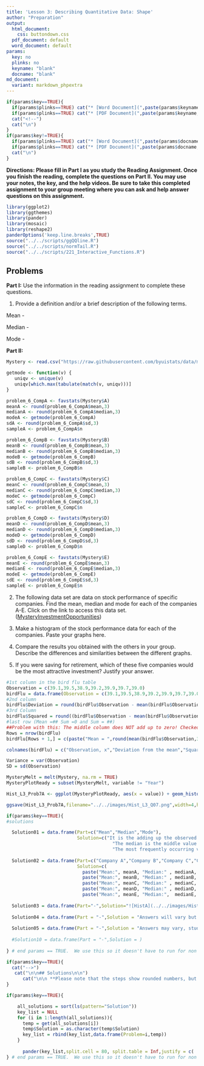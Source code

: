 ```yaml
---
title: 'Lesson 3: Describing Quantitative Data: Shape'
author: "Preparation"
output:
  html_document:
    css: buttondown.css
  pdf_document: default
  word_document: default
params:
  key: no
  plinks: no
  keyname: "blank"
  docname: "blank"
md_document:
  variant: markdown_phpextra
---
```


```r
if(params$key==TRUE){
  if(params$plinks==TRUE) cat("* [Word Document](",paste(params$keyname,"docx",sep="."),")\n")
  if(params$plinks==TRUE) cat("* [PDF Document](",paste(params$keyname,"pdf",sep="."),")\n")
  cat("<!--")
  cat("\n")
} 
if(params$key!=TRUE){
  if(params$plinks==TRUE) cat("* [Word Document](",paste(params$docname,"docx",sep="."),")\n")
  if(params$plinks==TRUE) cat("* [PDF Document](",paste(params$docname,"pdf",sep="."),")\n")
  cat("\n")
}
```

**Directions: Please fill in Part I as you study the Reading Assignment. Once you finish the reading, complete the questions on Part II. You may use your notes, the key, and the help videos. Be sure to take this completed assignment to your group meeting where you can ask and help answer questions on this assignment.**

```r
library(ggplot2)
library(ggthemes)
library(pander)
library(mosaic)
library(reshape2)
panderOptions('keep.line.breaks',TRUE)
source("../../scripts/ggQQline.R")
source("../../scripts/normTail.R")
source("../../scripts/221_Interactive_Functions.R")
```

## Problems

**Part I:**  Use the information in the reading assignment to complete these questions.

1. Provide a definition and/or a brief description of the following terms.

Mean -

Median -

Mode -

**Part II:**  

```r

Mystery <- read.csv("https://raw.githubusercontent.com/byuistats/data/master/MysteryInvestmentOpportunities/MysteryInvestmentOpportunities.csv",header = TRUE, stringsAsFactors = FALSE)

getmode <- function(v) {
   uniqv <- unique(v)
   uniqv[which.max(tabulate(match(v, uniqv)))]
}

problem_6_CompA <- favstats(Mystery$A)
meanA <- round(problem_6_CompA$mean,3)
medianA <- round(problem_6_CompA$median,3)
modeA <- getmode(problem_6_CompA)
sdA <- round(problem_6_CompA$sd,3)
sampleA <- problem_6_CompA$n

problem_6_CompB <- favstats(Mystery$B)
meanB <- round(problem_6_CompB$mean,3)
medianB <- round(problem_6_CompB$median,3)
modeB <- getmode(problem_6_CompB)
sdB <- round(problem_6_CompB$sd,3)
sampleB <- problem_6_CompB$n

problem_6_CompC <- favstats(Mystery$C)
meanC <- round(problem_6_CompC$mean,3)
medianC <- round(problem_6_CompC$median,3)
modeC <- getmode(problem_6_CompC)
sdC <- round(problem_6_CompC$sd,3)
sampleC <- problem_6_CompC$n

problem_6_CompD <- favstats(Mystery$D)
meanD <- round(problem_6_CompD$mean,3)
medianD <- round(problem_6_CompD$median,3)
modeD <- getmode(problem_6_CompD)
sdD <- round(problem_6_CompD$sd,3)
sampleD <- problem_6_CompD$n

problem_6_CompE <- favstats(Mystery$E)
meanE <- round(problem_6_CompE$mean,3)
medianE <- round(problem_6_CompE$median,3)
modeE <- getmode(problem_6_CompE)
sdE <- round(problem_6_CompE$sd,3)
sampleE <- problem_6_CompE$n

```


2. The following data set are data on stock performance of specific companies. Find the mean, median and mode for each of the companies A-E.  Click on the link to access this data set. ([MysteryInvestmentOpportunities](http://statistics.byuimath.com/index.php?title=Data))

3. Make a histogram of the stock performance data for each of the companies. Paste your graphs here.

4. Compare the results you obtained with the others in your group. Describe the differences and similarities between the different graphs.

5. If you were saving for retirement, which of these five companies would be the most attractive investment?  Justify your answer.

```r
#1st column in the bird flu table
Observation = c(39.1,39.5,38.9,39.2,39.9,39.7,39.0)
birdFlu = data.frame(Observation = c(39.1,39.5,38.9,39.2,39.9,39.7,39.0))
#2nd column
birdFlu$Deviation = round(birdFlu$Observation - mean(birdFlu$Observation),3)
#3rd Column
birdFlu$Squared = round((birdFlu$Observation - mean(birdFlu$Observation))^2,3)
#last row (Mean =## Sum =0 and Sum = ##)
##Problem with this: The middle column does NOT add up to zero! Checked it on excel as well. Doesn't add to zero 
Rows = nrow(birdFlu)
birdFlu[Rows + 1,] = c(paste("Mean = ",round(mean(birdFlu$Observation,3)),sep = ""),paste("Sum = ",round(sum(birdFlu$Deviation),3),sep = ""),paste("Sum = ",round(sum(birdFlu$Squared),3),sep = ""))

colnames(birdFlu) = c("Observation, x","Deviation from the mean","Squared Deviation from the Mean")

Variance = var(Observation)
SD = sd(Observation)
```


```r
MysteryMelt = melt(Mystery, na.rm = TRUE)
MysteryPlotReady = subset(MysteryMelt, variable != "Year")

Hist_L3_Prob7A <- ggplot(MysteryPlotReady, aes(x = value)) + geom_histogram(binwidth = 15,colour="white") + facet_wrap(~variable,nrow = 5)

ggsave(Hist_L3_Prob7A,filename="../../images/Hist_L3_Q07.png",width=4,height=4)
```


```r
if(params$key==TRUE){
#solutions

  Solution01 = data.frame(Part=c("Mean","Median","Mode"),
                          Solution=c("It is the adding up the observed data and dividing by the number of observations in the data set.",
                                       "The median is the middle value in a sorted data set",
                                       "The most frequently occurring value"))
  
  Solution02 = data.frame(Part=c("Company A","Company B","Company C","Company D","Company E"),
                          Solution=c(
                            paste("Mean:", meanA, "Median:" , medianA, "Mode", modeA, sep = " "),
                            paste("Mean:", meanB, "Median:" , medianB,  "Mode", modeB, sep = " "),
                            paste("Mean:", meanC, "Median:" , medianC,  "Mode", modeC, sep = " "),
                            paste("Mean:", meanD, "Median:" , medianD,  "Mode", modeD, sep = " "),
                            paste("Mean:", meanE, "Median:",  medianE, "Mode", modeE, sep = " ")))
  
  Solution03 = data.frame(Part="-",Solution="![HistA](../../images/Hist_L3_Q07.png)")
  
  Solution04 = data.frame(Part = "-",Solution = "Answers will vary but should talk about shape, center, and spread of the different graphs and data sets.")
  
  Solution05 = data.frame(Part = "-",Solution = "Answers may vary, students should choose a company and justify why. They will probably choose B or C, because they have the highest means.")
  
  #Solution10 = data.frame(Part = "-",Solution = )
  
} # end params == TRUE.  We use this so it doesn't have to run for non answer key path. 
```


```r
if(params$key==TRUE){
  cat("-->")
   cat("\n\n## Solutions\n\n")
      cat("\n\n **Please note that the steps show rounded numbers, but that the final answers to the problems are calculated without rounding.**")
}
```



```r
if(params$key==TRUE){

    all_solutions = sort(ls(pattern="Solution"))
    key_list = NULL
    for (i in 1:length(all_solutions)){
      temp = get(all_solutions[i])
      temp$Solution = as.character(temp$Solution)
      key_list = rbind(key_list,data.frame(Problem=i,temp))
    }
    
      pander(key_list,split.cell = 80, split.table = Inf,justify = c( 'center', 'left',"left"))
} # end params == TRUE.  We use this so it doesn't have to run for non answer key path.

```


